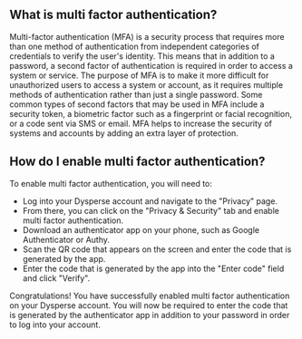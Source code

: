 
<Layout title="Multi factor authentication">

## What is multi factor authentication?

Multi-factor authentication (MFA) is a security process that requires more than one method of authentication from independent categories of credentials to verify the user's identity. This means that in addition to a password, a second factor of authentication is required in order to access a system or service. The purpose of MFA is to make it more difficult for unauthorized users to access a system or account, as it requires multiple methods of authentication rather than just a single password. Some common types of second factors that may be used in MFA include a security token, a biometric factor such as a fingerprint or facial recognition, or a code sent via SMS or email. MFA helps to increase the security of systems and accounts by adding an extra layer of protection.

## How do I enable multi factor authentication?

To enable multi factor authentication, you will need to:

- Log into your Dysperse account and navigate to the "Privacy" page.
- From there, you can click on the "Privacy & Security" tab and enable multi factor authentication.
- Download an authenticator app on your phone, such as Google Authenticator or Authy.
- Scan the QR code that appears on the screen and enter the code that is generated by the app.
- Enter the code that is generated by the app into the "Enter code" field and click "Verify".

Congratulations! You have successfully enabled multi factor authentication on your Dysperse account. You will now be required to enter the code that is generated by the authenticator app in addition to your password in order to log into your account.

  </Layout>
